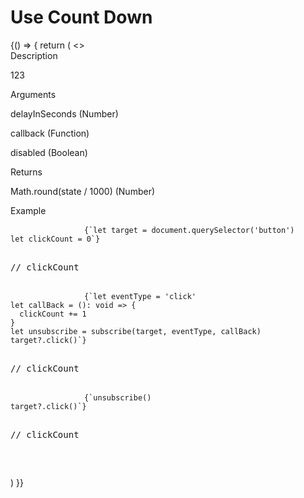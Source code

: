 

<Meta title="MDX/Hooks/Use Count Down" />

# Use Count Down

<!-- add a plugin description -->

<Canvas>
  <Story name="Use Count Down Usage">
    {() => {
      return (
        <>
          <div>
            <span className="font-bold">Description</span>
            <div className="p-2 pb-4">
              <p>123</p>
            </div>
          </div>
          <div>
            <span className="font-bold">Arguments</span>
            <div className="p-2 pb-4">
              <p className="ui-text-ink-secondary">delayInSeconds (Number)</p>
              <p className="ui-text-ink-secondary">callback (Function)</p>
              <p className="ui-text-ink-secondary">disabled (Boolean)</p>
            </div>
          </div>
          <div>
            <span className="font-bold">Returns</span>
            <p className="p-2 pb-4">
              <span className="ui-text-ink-secondary">
                Math.round(state / 1000) (Number)
              </span>
            </p>
          </div>
          <span className="font-bold">Example</span>
          <div className="yobta-bg-paper-2 w-max p-4">
            <pre>
              <code>{`let target = document.querySelector<HTMLButtonElement>('button')
let clickCount = 0`}</code>
              <p className="ui-text-color-14 p-4">// clickCount </p>
              <code>{`let eventType = 'click'
let callBack = (): void => {
  clickCount += 1
}
let unsubscribe = subscribe(target, eventType, callBack)
target?.click()`}</code>
              <p className="ui-text-color-14 p-4">// clickCount </p>
              <code>{`unsubscribe()
target?.click()`}</code>
              <p className="ui-text-color-14 p-4">// clickCount </p>
            </pre>
          </div>
        </>
      )
    }}
  </Story>
</Canvas>
